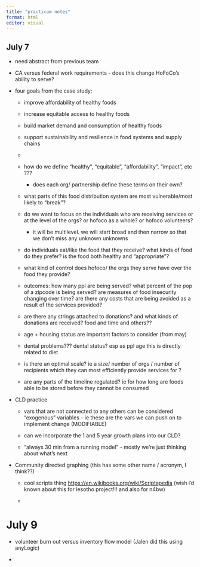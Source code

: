 ```yaml
---
title: "practicum notes"
format: html
editor: visual
---
```


## July 7

-   need abstract from previous team

-   CA versus federal work requirements - does this change HoFoCo's ability to serve?

-   four goals from the case study:

    -   improve affordability of healthy foods

    -   increase equitable access to healthy foods

    -   build market demand and consumption of healthy foods

    -   support sustainability and resilience in food systems and supply chains

    -   

    -   how do we define "healthy", "equitable", "affordability", "impact", etc ???

        -   does each org/ partnership define these terms on their own?

    -   what parts of this food distribution system are most vulnerable/most likely to "break"?

    -   do we want to focus on the individuals who are receiving services or at the level of the orgs? or hofoco as a whole? or hofoco volunteers?

        -   it will be multilevel. we will start broad and then narrow so that we don't miss any unknown unknowns

    -   do individuals eat/like the food that they receive? what kinds of food do they prefer? is the food both healthy and "appropriate"?

    -   what kind of control does hofoco/ the orgs they serve have over the food they provide?

    -   outcomes: how many ppl are being served? what percent of the pop of a zipcode is being served? are measures of food insecurity changing over time? are there any costs that are being avoided as a result of the services provided?

    -   are there any strings attached to donations? and what kinds of donations are received? food and time and others??

    -   age + housing status are important factors to consider (from may)

    -   dental problems??? dental status? esp as ppl age this is directly related to diet

    -   is there an optimal scale? ie a size/ number of orgs / number of recipients which they can most efficiently provide services for ?

    -   are any parts of the timeline regulated? ie for how long are foods able to be stored before they cannot be consumed

-   CLD practice

    -   vars that are not connected to any others can be considered "exogenous" variables - ie these are the vars we can push on to implement change (MODIFIABLE)

    -   can we incorporate the 1 and 5 year growth plans into our CLD?

    -   "always 30 min from a running model" - mostly we're just thinking about what's next

-   Community directed graphing (this has some other name / acronym, I think??)

    -   cool scripts thing <https://en.wikibooks.org/wiki/Scriptapedia> (wish i'd known about this for lesotho project!!! and also for n4bw)

    -   

# July 9 

-   volunteer burn out versus inventory flow model (Jalen did this using anyLogic)

-   
